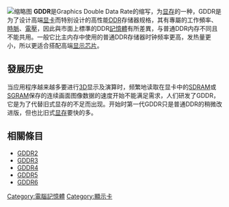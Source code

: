 {{Unreferenced|time=2017-05-10T01:36:58+00:00}}
{{noteTA
|G1=IT
}}
{{記憶體類型}}
[[File:ATI_Radeon_X1300_256MB_-_Hynix_HY5DU561622CTP-5-5390.jpg|缩略图]]
'''GDDR'''是Graphics Double Data Rate的缩写，为[[显存|显存]]的一种，GDDR是为了设计高端[[显卡|显卡]]而特别设计的高性能[[DDR_SDRAM|DDR]]存储器规格，其有專屬的工作頻率、[[時脈|時脈]]、[[電壓|電壓]]，因此與市面上標準的DDR[[記憶體|記憶體]]有所差異，与普通DDR内存不同且不能共用。一般它比主内存中使用的普通DDR存储器时钟频率更高，发热量更小，所以更适合搭配高端[[显示芯片|显示芯片]]。

== 發展历史 ==
当应用程序越来越多要进行[[三维计算机图形|3D]]显示及演算时，频繁地读取在显卡中的[[SDRAM|SDRAM]]或[[SGRAM|SGRAM]]保存的连续画面图像数据的速度开始不能满足需求，人们研发了GDDR，它是为了代替旧式显存的不足而出现。开始时第一代GDDR只是普通DDR的稍微改进版，但也比旧式[[显存|显存]]要快的多。

== 相關條目 ==
*[[GDDR2|GDDR2]]
*[[GDDR3|GDDR3]]
*[[GDDR4|GDDR4]]
*[[GDDR5|GDDR5]]
*[[GDDR6|GDDR6]]

{{電腦記憶體小作品}}
{{DRAM}}

[[Category:電腦記憶體|Category:電腦記憶體]]
[[Category:顯示卡|Category:顯示卡]]